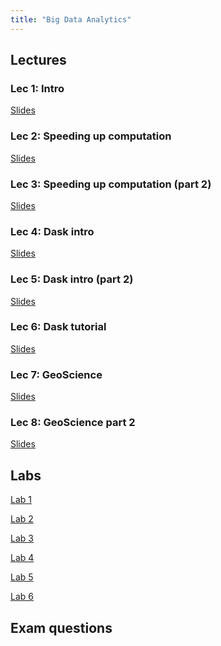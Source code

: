 ```yaml
---
title: "Big Data Analytics"
---
```




## Lectures

### Lec 1: Intro

[Slides](./bigdata_lec1.qmd)

### Lec 2: Speeding up computation

[Slides](./bigdata_lec2.qmd)

### Lec 3: Speeding up computation (part 2)

[Slides](./bigdata_lec3.qmd)

### Lec 4: Dask intro

[Slides](./bigdata_lec4.qmd)

### Lec 5: Dask intro (part 2)

[Slides](./bigdata_lec5.qmd)

### Lec 6: Dask tutorial

[Slides](./bigdata_lec6.qmd)

### Lec 7: GeoScience

[Slides](./bigdata_lec7.qmd)

### Lec 8: GeoScience part 2

[Slides](./bigdata_lec8.qmd)

## Labs

[Lab 1](./bigdata_lab1.qmd)

[Lab 2](./bigdata_lab2.qmd)

[Lab 3](./bigdata_lab3.qmd)

[Lab 4](./bigdata_lab4.qmd)

[Lab 5](./bigdata_lab5.qmd)

[Lab 6](./bigdata_lab6.qmd)

## Exam questions
